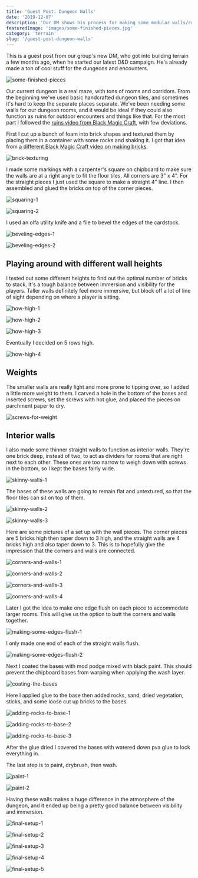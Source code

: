 ```yaml
---
title: 'Guest Post: Dungeon Walls'
date: '2019-12-07'
description: 'Our DM shows his process for making some modular walls/ruins'
featuredImage: 'images/some-finished-pieces.jpg'
category: 'terrain'
slug: '/guest-post-dungeon-walls'
---
```


<div class="banner-note">
  This is a guest post from our group's new DM, who got into building terrain a
  few months ago, when he started our latest D&D campaign. He's already made a
  ton of cool stuff for the dungeons and encounters.
</div>

![some-finished-pieces](images/some-finished-pieces.jpg)

Our current dungeon is a real maze, with tons of rooms and corridors. From the beginning we've used basic handcrafted dungeon tiles, and sometimes it's hard to keep the separate places separate. We've been needing some walls for our dungeon rooms, and it would be ideal if they could also function as ruins for outdoor encounters and things like that. For the most part I followed the <a href="https://www.youtube.com/watch?v=nNyTPC4QMm8" target="_blank" rel="noopener noreferrer">ruins video from Black Magic Craft</a>, with few deviations.

First I cut up a bunch of foam into brick shapes and textured them by placing them in a container with some rocks and shaking it. I got that idea from <a href="https://www.youtube.com/watch?v=TJPKVOMECvo" target="_blank" rel="noopener noreferrer">a different Black Magic Craft video on making bricks</a>.

![brick-texturing](images/brick-texturing.jpg)

I made some markings with a carpenter's square on chipboard to make sure the walls are at a right angle to fit the floor tiles. All corners are 3" x 4". For the straight pieces I just used the square to make a straight 4" line. I then assembled and glued the bricks on top of the corner pieces.

![squaring-1](images/squaring-1.jpg)

![squaring-2](images/squaring-2.jpg)

I used an olfa utility knife and a file to bevel the edges of the cardstock.

![beveling-edges-1](images/beveling-edges-1.jpg)

![beveling-edges-2](images/beveling-edges-2.jpg)

## Playing around with different wall heights

I tested out some different heights to find out the optimal number of bricks to stack. It's a tough balance between immersion and visibility for the players. Taller walls definitely feel more immersive, but block off a lot of line of sight depending on where a player is sitting.

![how-high-1](images/how-high-1.jpg)

![how-high-2](images/how-high-2.jpg)

![how-high-3](images/how-high-3.jpg)

Eventually I decided on 5 rows high.

![how-high-4](images/how-high-4.jpg)

## Weights

The smaller walls are really light and more prone to tipping over, so I added a little more weight to them. I carved a hole in the bottom of the bases and inserted screws, set the screws with hot glue, and placed the pieces on parchment paper to dry.

![screws-for-weight](images/screws-for-weight.jpg)

## Interior walls

I also made some thinner straight walls to function as interior walls. They're one brick deep, instead of two, to act as dividers for rooms that are right next to each other. These ones are too narrow to weigh down with screws in the bottom, so I kept the bases fairly wide.

![skinny-walls-1](images/skinny-walls-1.jpg)

The bases of these walls are going to remain flat and untextured, so that the floor tiles can sit on top of them.

![skinny-walls-2](images/skinny-walls-2.jpg)

![skinny-walls-3](images/skinny-walls-3.jpg)

Here are some pictures of a set up with the wall pieces. The corner pieces are 5 bricks high then taper down to 3 high, and the straight walls are 4 bricks high and also taper down to 3. This is to hopefully give the impression that the corners and walls are connected.

![corners-and-walls-1](images/corners-and-walls-1.jpg)

![corners-and-walls-2](images/corners-and-walls-2.jpg)

![corners-and-walls-3](images/corners-and-walls-3.jpg)

![corners-and-walls-4](images/corners-and-walls-4.jpg)

Later I got the idea to make one edge flush on each piece to accommodate larger rooms. This will give us the option to butt the corners and walls together.

![making-some-edges-flush-1](images/making-some-edges-flush-1.jpg)

I only made one end of each of the straight walls flush.

![making-some-edges-flush-2](images/making-some-edges-flush-2.jpg)

Next I coated the bases with mod podge mixed with black paint. This should prevent the chipboard bases from warping when applying the wash layer.

![coating-the-bases](images/coating-the-bases.jpg)

Here I applied glue to the base then added rocks, sand, dried vegetation, sticks, and some loose cut up bricks to the bases.

![adding-rocks-to-base-1](images/adding-rocks-to-base-1.jpg)

![adding-rocks-to-base-2](images/adding-rocks-to-base-2.jpg)

![adding-rocks-to-base-3](images/adding-rocks-to-base-3.jpg)

After the glue dried I covered the bases with watered down pva glue to lock everything in.

The last step is to paint, drybrush, then wash.

![paint-1](images/paint-1.jpg)

![paint-2](images/paint-2.jpg)

Having these walls makes a huge difference in the atmosphere of the dungeon, and it ended up being a pretty good balance between visibility and immersion.

![final-setup-1](images/final-setup-1.jpg)

![final-setup-2](images/final-setup-2.jpg)

![final-setup-3](images/final-setup-3.jpg)

![final-setup-4](images/final-setup-4.jpg)

![final-setup-5](images/final-setup-5.jpg)

